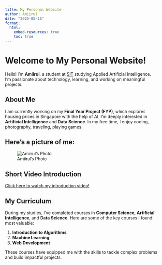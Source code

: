 ```yaml
---
title: My Personal Website
author: Amiirul
date: "2025-05-15"
format: 
  html:
    embed-resources: true
    toc: true
---
```


# Welcome to My Personal Website!

Hello! I'm **Amiirul**, a student at [SIT](https://www.singaporetech.edu.sg/) studying Applied Artificial Intelligence. I'm passionate about technology, learning, and working on meaningful projects.

## About Me

I am currently working on my **Final Year Project (FYP)**, which explores housing prices in Singapore with the help of AI. I'm deeply interested in **Artificial Intelligence** and **Data Science**. In my free time, I enjoy coding, photography, traveling, playing games.

## Here's a picture of me:

![Amiirul's Photo](images/cat.jpg)

## Short Video Introduction

[Click here to watch my introduction video!](https://www.youtube.com/watch?v=1zmejYRMgMM&ab_channel=Ros-AdventureCat)


## My Curriculum

During my studies, I've completed courses in **Computer Science**, **Artificial Intelligence**, and **Data Science**. Here are some of the key courses I found most valuable:

1. **Introduction to Algorithms**
2. **Machine Learning**
3. **Web Development**

These courses have equipped me with the skills to tackle complex problems and build impactful projects.

